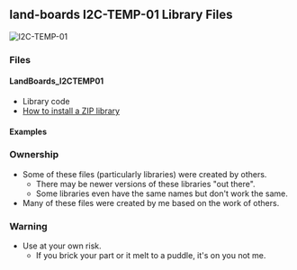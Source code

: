 == land-boards I2C-TEMP-01 Library Files ==

<img src="http://land-boards.com/blwiki/images/1/16/I2C-TEMP-640px.jpg" alt="I2C-TEMP-01" title="I2C-TEMP-01" />

=== Files ===

==== LandBoards_I2CTEMP01 ====

* Library code
* [https://www.arduino.cc/en/Guide/Libraries#toc4 How to install a ZIP library]

==== Examples ====



=== Ownership ===

* Some of these files (particularly libraries) were created by others.
** There may be newer versions of these libraries "out there".
** Some libraries even have the same names but don't work the same.
* Many of these files were created by me based on the work of others.

=== Warning ===

* Use at your own risk.
** If you brick your part or it melt to a puddle, it's on you not me.
